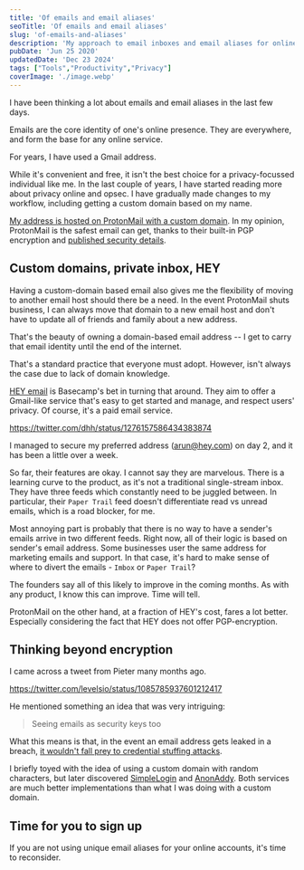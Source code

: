 ```yaml
---
title: 'Of emails and email aliases'
seoTitle: 'Of emails and email aliases'
slug: 'of-emails-and-aliases'
description: 'My approach to email inboxes and email aliases for online privacy.'
pubDate: 'Jun 25 2020'
updatedDate: 'Dec 23 2024'
tags: ["Tools","Productivity","Privacy"]
coverImage: './image.webp'
---
```


I have been thinking a lot about emails and email aliases in the last few days.


Emails are the core identity of one's online presence. They are everywhere, and form the base for any online service.


For years, I have used a Gmail address.


While it's convenient and free, it isn't the best choice for a privacy-focussed individual like me. In the last couple of years, I have started reading more about privacy online and opsec. I have gradually made changes to my workflow, including getting a custom domain based on my name.


[My address is hosted on ProtonMail with a custom domain](https://www.arun.blog/post/5-months-with-protonmail-and-i-havent-looked-back/). In my opinion, ProtonMail is the safest email can get, thanks to their built-in PGP encryption and [published security details](https://protonmail.com/security-details).


## Custom domains, private inbox, HEY


Having a custom-domain based email also gives me the flexibility of moving to another email host should there be a need. In the event ProtonMail shuts business, I can always move that domain to a new email host and don't have to update all of friends and family about a new address.


That's the beauty of owning a domain-based email address -- I get to carry that email identity until the end of the internet.


That's a standard practice that everyone must adopt. However, isn't always the case due to lack of domain knowledge.


[HEY email](https://www.arun.blog/post/basecamp-hey-and-apple/) is Basecamp's bet in turning that around. They aim to offer a Gmail-like service that's easy to get started and manage, and respect users' privacy. Of course, it's a paid email service.


https://twitter.com/dhh/status/1276157586434383874


I managed to secure my preferred address (arun@hey.com) on day 2, and it has been a little over a week.


So far, their features are okay. I cannot say they are marvelous. There is a learning curve to the product, as it's not a traditional single-stream inbox. They have three feeds which constantly need to be juggled between. In particular, their `Paper Trail` feed doesn't differentiate read vs unread emails, which is a road blocker, for me.


Most annoying part is probably that there is no way to have a sender's emails arrive in two different feeds. Right now, all of their logic is based on sender's email address. Some businesses user the same address for marketing emails and support. In that case, it's hard to make sense of where to divert the emails - `Imbox` or `Paper Trail`?


The founders say all of this likely to improve in the coming months. As with any product, I know this can improve. Time will tell.


ProtonMail on the other hand, at a fraction of HEY's cost, fares a lot better. Especially considering the fact that HEY does not offer PGP-encryption.


## Thinking beyond encryption


I came across a tweet from Pieter many months ago.


https://twitter.com/levelsio/status/1085785937601212417


He mentioned something an idea that was very intriguing:

> Seeing emails as security keys too

What this means is that, in the event an email address gets leaked in a breach, [it wouldn't fall prey to credential stuffing attacks](https://www.cloudflare.com/learning/bots/what-is-credential-stuffing/).


I briefly toyed with the idea of using a custom domain with random characters, but later discovered [SimpleLogin](https://simplelogin.io/) and [AnonAddy](https://anonaddy.com/). Both services are much better implementations than what I was doing with a custom domain.


## Time for you to sign up


If you are not using unique email aliases for your online accounts, it's time to reconsider.

